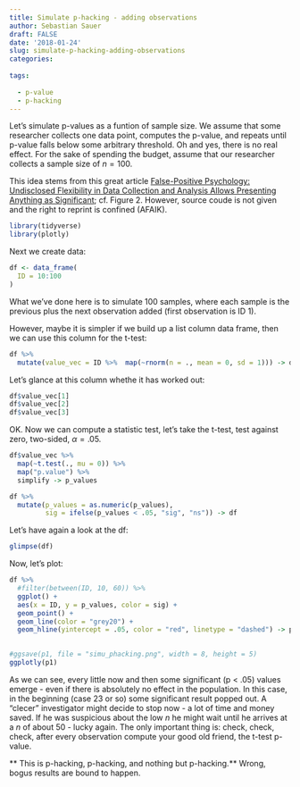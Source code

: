 ```yaml
---
title: Simulate p-hacking - adding observations
author: Sebastian Sauer
draft: FALSE
date: '2018-01-24'
slug: simulate-p-hacking-adding-observations
categories:
  
tags:
  
  - p-value
  - p-hacking
---
```


Let's simulate p-values as a funtion of sample size. We assume that some researcher collects one data point, computes the p-value, and repeats until p-value falls below some arbitrary threshold. Oh and yes, there is no real effect. For the sake of spending the budget, assume that our researcher collects a sample size of $n=100$.

This idea stems from this great article [False-Positive Psychology: Undisclosed Flexibility in Data Collection and Analysis Allows Presenting Anything as Significant](http://journals.sagepub.com/doi/abs/10.1177/0956797611417632); cf. Figure 2. However, source coude is not given and the right to reprint is confined (AFAIK).


```r
library(tidyverse)
library(plotly)
```



Next we create data:

```r
df <- data_frame(
  ID = 10:100
)

```


What we've done here is to simulate 100 samples, where each sample is the previous plus the next observation added (first observation is ID 1).

However, maybe it is simpler if we build up a list column data frame, then we can use this column for the t-test:

```r

df %>% 
  mutate(value_vec = ID %>%  map(~rnorm(n = ., mean = 0, sd = 1))) -> df

```



Let's glance at this column whethe it has worked out:


```r
df$value_vec[1]
df$value_vec[2]
df$value_vec[3]
```

OK. Now we can compute a statistic test, let's take the t-test, test against zero, two-sided, $\alpha = .05$.


```r
df$value_vec %>% 
  map(~t.test(., mu = 0)) %>% 
  map("p.value") %>% 
  simplify -> p_values

df %>%
  mutate(p_values = as.numeric(p_values),
         sig = ifelse(p_values < .05, "sig", "ns")) -> df
```


Let's have again a look at the df:

```r
glimpse(df)
```


Now, let's plot:

```r
df %>% 
  #filter(between(ID, 10, 60)) %>% 
  ggplot() + 
  aes(x = ID, y = p_values, color = sig) +
  geom_point() +
  geom_line(color = "grey20") +
  geom_hline(yintercept = .05, color = "red", linetype = "dashed") -> p1
  

#ggsave(p1, file = "simu_phacking.png", width = 8, height = 5)
ggplotly(p1)
```


As we can see, every little now and then some significant (p < .05) values emerge - even if there is absolutely no effect in the population. In this case, in the beginning (case 23 or so) some significant result popped out. A "clecer" investigator might decide to stop now - a lot of time and money saved. If he was suspicious about the low $n$ he might wait until he arrives at a $n$ of about 50 - lucky again. The only important thing is: check, check, check, after every observation compute your good old friend, the t-test p-value.


** This is p-hacking, p-hacking, and nothing but p-hacking.** Wrong, bogus results are bound to happen.

